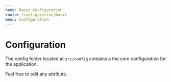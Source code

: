 ```yaml
---
name: Basic Configuration
route: /configuration/basic
menu: Configuration
---
```


# Configuration
The config folder located at `src/config` contains a
the core configuration for the application.

Feel free to edit any attribute.